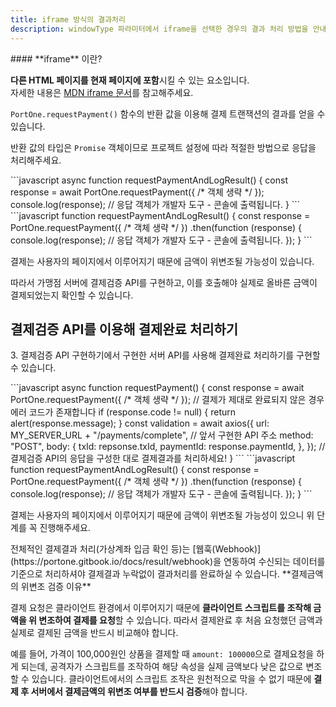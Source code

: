 ```yaml
---
title: iframe 방식의 결과처리
description: windowType 파라미터에서 iframe을 선택한 경우의 결과 처리 방법을 안내합니다.
---
```





<Hint style="info">
#### **iframe** 이란?

**다른 HTML 페이지를 현재 페이지에 포함**시킬 수 있는 요소입니다.\
자세한 내용은 [MDN iframe 문서](https://developer.mozilla.org/ko/docs/Web/HTML/Element/iframe)를 참고해주세요.

</Hint>

`PortOne.requestPayment()` 함수의 반환 값을 이용해 결제 트랜잭션의 결과를 얻을 수 있습니다.

반환 값의 타입은 `Promise` 객체이므로 프로젝트 설정에 따라 적절한 방법으로 응답을 처리해주세요.

<Tabs>
<Tab title="ES6 (async-await)">
```javascript
async function requestPaymentAndLogResult() {
  const response = await PortOne.requestPayment({ /* 객체 생략 */ });
  console.log(response); // 응답 객체가 개발자 도구 - 콘솔에 출력됩니다.
}
```

</Tab>

<Tab title="ES5 (then)">
```javascript
function requestPaymentAndLogResult() {
  const response = PortOne.requestPayment({ /* 객체 생략 */ })
    .then(function (response) {
      console.log(response); // 응답 객체가 개발자 도구 - 콘솔에 출력됩니다.
    });
}
```

</Tab>
</Tabs>

결제는 사용자의 페이지에서 이루어지기 때문에 금액이 위변조될 가능성이 있습니다.

따라서 가맹점 서버에 결제검증 API를 구현하고, 이를 호출해야 실제로 올바른 금액이 결제되었는지 확인할 수 있습니다.

## 결제검증 API를 이용해 결제완료 처리하기

3\. 결제검증 API 구현하기에서 구현한 서버 API를 사용해 결제완료 처리하기를 구현할 수 있습니다.

<Tabs>
<Tab title="ES6 (async-await)">
```javascript
async function requestPayment() {
  const response = await PortOne.requestPayment({ /* 객체 생략 */ });
  // 결제가 제대로 완료되지 않은 경우 에러 코드가 존재합니다
  if (response.code != null) {
    return alert(response.message);
  }
  const validation = await axios({
    url: MY_SERVER_URL + "/payments/complete", // 앞서 구현한 API 주소
    method: "POST",
    body: {
      txId: repsonse.txId,
      paymentId: response.paymentId,
    },
  });
  // 결제검증 API의 응답을 구성한 대로 결제결과를 처리하세요!
}
```

</Tab>

<Tab title="ES5 (then)">
```javascript
function requestPaymentAndLogResult() {
  const response = PortOne.requestPayment({ /* 객체 생략 */ })
    .then(function (response) {
      console.log(response); // 응답 객체가 개발자 도구 - 콘솔에 출력됩니다.
    });
}
```

</Tab>
</Tabs>

결제는 사용자의 페이지에서 이루어지기 때문에 금액이 위변조될 가능성이 있으니 위 단계를 꼭 진행해주세요.

<Hint style="info">
전체적인 결제결과 처리(가상계좌 입금 확인 등)는 [웹훅(Webhook)](https://portone.gitbook.io/docs/result/webhook)을 연동하여 수신되는 데이터를 기준으로 처리하셔야 결제결과 누락없이 결과처리를 완료하실 수 있습니다.

</Hint>

<Hint style="warning">
**결제금액의 위변조 검증 이유**

결제 요청은 클라이언트 환경에서 이루어지기 때문에 **클라이언트 스크립트를 조작해 금액을 위 변조하여 결제를 요청**할 수 있습니다. 따라서 결제완료 후 처음 요청했던 금액과 실제로 결제된 금액을 반드시 비교해야 합니다.

예를 들어, 가격이 100,000원인 상품을 결제할 때 `amount: 100000`으로 결제요청을 하게 되는데, 공격자가 스크립트를 조작하여 해당 속성을 실제 금액보다 낮은 값으로 변조할 수 있습니다. 클라이언트에서의 스크립트 조작은 원천적으로 막을 수 없기 때문에 **결제 후 서버에서 결제금액의 위변조 여부를 반드시 검증**해야 합니다.

</Hint>
